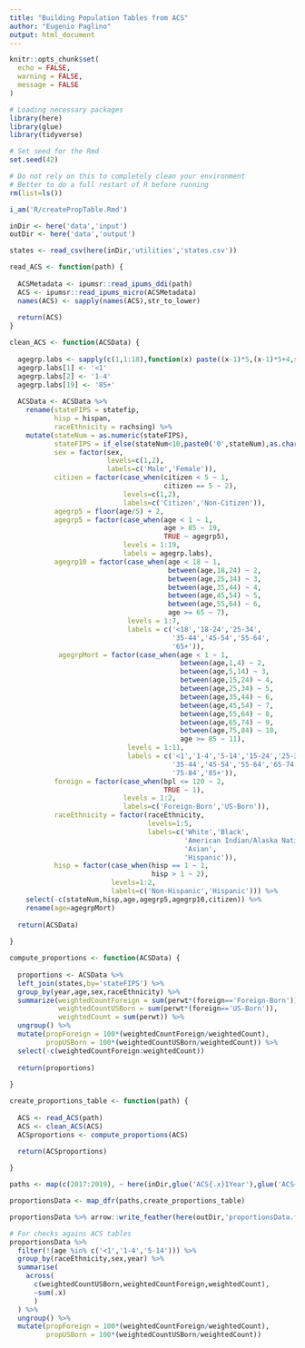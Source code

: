 ```yaml
---
title: "Building Population Tables from ACS"
author: "Eugenio Paglino"
output: html_document
---
```


```r
knitr::opts_chunk$set(
  echo = FALSE,
  warning = FALSE,
  message = FALSE
)
```

```r
# Loading necessary packages
library(here)
library(glue)
library(tidyverse)

# Set seed for the Rmd
set.seed(42)
```

```r
# Do not rely on this to completely clean your environment
# Better to do a full restart of R before running
rm(list=ls())

i_am('R/createPropTable.Rmd')

inDir <- here('data','input')
outDir <- here('data','output')
```

```r
states <- read_csv(here(inDir,'utilities','states.csv'))
```

```r
read_ACS <- function(path) {
  
  ACSMetadata <- ipumsr::read_ipums_ddi(path)
  ACS <- ipumsr::read_ipums_micro(ACSMetadata)
  names(ACS) <- sapply(names(ACS),str_to_lower)
  
  return(ACS)
}

clean_ACS <- function(ACSData) {
  
  agegrp.labs <- sapply(c(1,1:18),function(x) paste((x-1)*5,(x-1)*5+4,sep='-'))
  agegrp.labs[1] <- '<1'
  agegrp.labs[2] <- '1-4'
  agegrp.labs[19] <- '85+'
  
  ACSData <- ACSData %>%
    rename(stateFIPS = statefip,
           hisp = hispan,
           raceEthnicity = rachsing) %>%
    mutate(stateNum = as.numeric(stateFIPS),
           stateFIPS = if_else(stateNum<10,paste0('0',stateNum),as.character(stateNum)),
           sex = factor(sex,
                        levels=c(1,2),
                        labels=c('Male','Female')),
           citizen = factor(case_when(citizen < 5 ~ 1,
                                      citizen == 5 ~ 2),
                            levels=c(1,2),
                            labels=c('Citizen','Non-Citizen')),
           agegrp5 = floor(age/5) + 2,
           agegrp5 = factor(case_when(age < 1 ~ 1,
                                      age > 85 ~ 19,
                                      TRUE ~ agegrp5),
                            levels = 1:19,
                            labels = agegrp.labs),
           agegrp10 = factor(case_when(age < 18 ~ 1,
                                       between(age,18,24) ~ 2,
                                       between(age,25,34) ~ 3,
                                       between(age,35,44) ~ 4,
                                       between(age,45,54) ~ 5,
                                       between(age,55,64) ~ 6,
                                       age >= 65 ~ 7),
                             levels = 1:7,
                             labels = c('<18','18-24','25-34',
                                        '35-44','45-54','55-64',
                                        '65+')),
            agegrpMort = factor(case_when(age < 1 ~ 1,
                                          between(age,1,4) ~ 2,
                                          between(age,5,14) ~ 3,
                                          between(age,15,24) ~ 4,
                                          between(age,25,34) ~ 5,
                                          between(age,35,44) ~ 6,
                                          between(age,45,54) ~ 7,
                                          between(age,55,64) ~ 8,
                                          between(age,65,74) ~ 9,
                                          between(age,75,84) ~ 10,
                                          age >= 85 ~ 11),
                             levels = 1:11,
                             labels = c('<1','1-4','5-14','15-24','25-34',
                                        '35-44','45-54','55-64','65-74',
                                        '75-84','85+')),
           foreign = factor(case_when(bpl <= 120 ~ 2,
                                      TRUE ~ 1),
                            levels = 1:2,
                            labels=c('Foreign-Born','US-Born')),
           raceEthnicity = factor(raceEthnicity,
                                  levels=1:5,
                                  labels=c('White','Black',
                                           'American Indian/Alaska Native',
                                           'Asian',
                                           'Hispanic')),
           hisp = factor(case_when(hisp == 1 ~ 1,
                                   hisp > 1 ~ 2),
                         levels=1:2,
                         labels=c('Non-Hispanic','Hispanic'))) %>%
    select(-c(stateNum,hisp,age,agegrp5,agegrp10,citizen)) %>%
    rename(age=agegrpMort)
    
  return(ACSData)
  
}

compute_proportions <- function(ACSData) {
  
  proportions <- ACSData %>%
  left_join(states,by='stateFIPS') %>%
  group_by(year,age,sex,raceEthnicity) %>%
  summarize(weightedCountForeign = sum(perwt*(foreign=='Foreign-Born')),
            weightedCountUSBorn = sum(perwt*(foreign=='US-Born')),
            weightedCount = sum(perwt)) %>%
  ungroup() %>%
  mutate(propForeign = 100*(weightedCountForeign/weightedCount),
         propUSBorn = 100*(weightedCountUSBorn/weightedCount)) %>%
  select(-c(weightedCountForeign:weightedCount))
  
  return(proportions)
  
}

create_proportions_table <- function(path) {
  
  ACS <- read_ACS(path)
  ACS <- clean_ACS(ACS)
  ACSproportions <- compute_proportions(ACS)
  
  return(ACSproportions)

}
```

```r
paths <- map(c(2017:2019), ~ here(inDir,glue('ACS{.x}1Year'),glue('ACS{.x}1Year.xml')))
```

```r
proportionsData <- map_dfr(paths,create_proportions_table)
```

```r
proportionsData %>% arrow::write_feather(here(outDir,'proportionsData.feather'))
```

```r
# For checks agains ACS tables
proportionsData %>% 
  filter(!(age %in% c('<1','1-4','5-14'))) %>%
  group_by(raceEthnicity,sex,year) %>%
  summarise(
    across(
      c(weightedCountUSBorn,weightedCountForeign,weightedCount),
      ~sum(.x)
      )
  ) %>%
  ungroup() %>%
  mutate(propForeign = 100*(weightedCountForeign/weightedCount),
         propUSBorn = 100*(weightedCountUSBorn/weightedCount))
```

